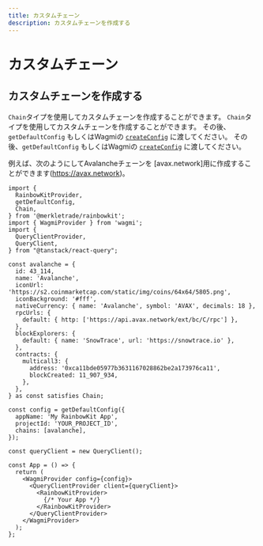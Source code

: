 ```yaml
---
title: カスタムチェーン
description: カスタムチェーンを作成する
---
```


# カスタムチェーン

## カスタムチェーンを作成する

`Chain`タイプを使用してカスタムチェーンを作成することができます。 `Chain`タイプを使用してカスタムチェーンを作成することができます。 その後、`getDefaultConfig` もしくはWagmiの [`createConfig`](https://wagmi.sh/core/api/createConfig#createconfig) に渡してください。 その後、`getDefaultConfig` もしくはWagmiの [`createConfig`](https://wagmi.sh/core/api/createConfig#createconfig) に渡してください。

例えば、次のようにしてAvalancheチェーンを [avax.network]用に作成することができます(https://avax.network)。

```tsx
import {
  RainbowKitProvider,
  getDefaultConfig,
  Chain,
} from '@merkletrade/rainbowkit';
import { WagmiProvider } from 'wagmi';
import {
  QueryClientProvider,
  QueryClient,
} from "@tanstack/react-query";

const avalanche = {
  id: 43_114,
  name: 'Avalanche',
  iconUrl: 'https://s2.coinmarketcap.com/static/img/coins/64x64/5805.png',
  iconBackground: '#fff',
  nativeCurrency: { name: 'Avalanche', symbol: 'AVAX', decimals: 18 },
  rpcUrls: {
    default: { http: ['https://api.avax.network/ext/bc/C/rpc'] },
  },
  blockExplorers: {
    default: { name: 'SnowTrace', url: 'https://snowtrace.io' },
  },
  contracts: {
    multicall3: {
      address: '0xca11bde05977b3631167028862be2a173976ca11',
      blockCreated: 11_907_934,
    },
  },
} as const satisfies Chain;

const config = getDefaultConfig({
  appName: 'My RainbowKit App',
  projectId: 'YOUR_PROJECT_ID',
  chains: [avalanche],
});

const queryClient = new QueryClient();

const App = () => {
  return (
    <WagmiProvider config={config}>
      <QueryClientProvider client={queryClient}>
        <RainbowKitProvider>
          {/* Your App */}
        </RainbowKitProvider>
      </QueryClientProvider>
    </WagmiProvider>
  );
};
```

